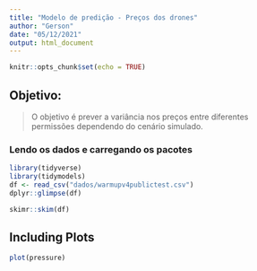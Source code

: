 ```yaml
---
title: "Modelo de predição - Preços dos drones"
author: "Gerson"
date: "05/12/2021"
output: html_document
---
```


```r
knitr::opts_chunk$set(echo = TRUE)
```

## Objetivo:
>  O objetivo é prever a variância nos preços entre diferentes permissões dependendo do cenário simulado.


### Lendo os dados e carregando os pacotes
```r
library(tidyverse)
library(tidymodels)
df <- read_csv("dados/warmupv4publictest.csv")
dplyr::glimpse(df)

```


```r
skimr::skim(df)
```

## Including Plots


```r
plot(pressure)
```
